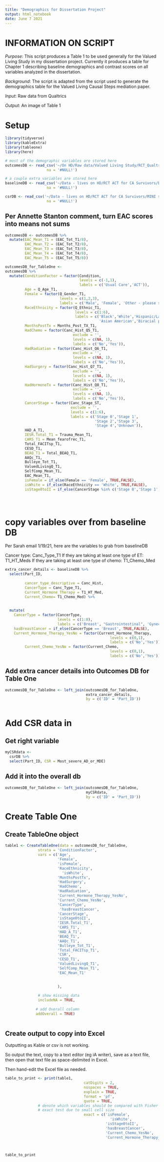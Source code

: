 ```yaml
---
title: "Demographics for Dissertation Project"
output: html_notebook
date: June 7 2021
---
```


# INFORMATION ON SCRIPT

*Purpose*: This script produces a Table 1 to be used generally for the Valued Living Study in my dissertation project.
Currently it produces a table for Chapter 1 describing baseline demographics and contrast scores on all variables analyzed in the dissertation.

*Background*: The script is adapted from the script used to generate the demographics table for the Valued Living Causal Steps mediation paper.

*Input*: Raw data from Qualtrics

*Output*: An image of Table 1


# Setup

```r
library(tidyverse)
library(kableExtra)
library(tableone)
library(here)

# most of the demographic variables are stored here
outcomesDB <- read_csv('~/On HD/Raw data/Valued Living Study/RCT_Qualtrics_Unabridged_10.12.20.csv',
                   na = '#NULL!')

# a couple extra variables are stored here 
baselineDB <- read_csv('~/Data - lives on HD/RCT ACT for CA Survivors/Baseline data/BL MINI Database 6.13.19_FINAL.csv',
                   na = '#NULL!')

csrDB <- read_csv('~/Data - lives on HD/RCT ACT for CA Survivors/MINI symptom severity/Most severe disorder database_12.18.19.csv',
                   na = '#NULL!')


```
## Per Annette Stanton comment, turn EAC scores into means not sums

```r

outcomesDB <- outcomesDB %>%
  mutate(EAC_Mean_T1 = (EAC_Tot_T1/8),
         EAC_Mean_T2 = (EAC_Tot_T2/8),
         EAC_Mean_T3 = (EAC_Tot_T3/8),
         EAC_Mean_T4 = (EAC_Tot_T4/8),
         EAC_Mean_T5 = (EAC_Tot_T5/8))


```




```r
outcomesDB_for_TableOne <-
outcomesDB %>%
  mutate(ConditionFactor = factor(Condition,
                                  levels = c(-1,1),
                                  labels = c('Usual Care','ACT')),
         Age = Q_Age_T1,
         Female = factor(Q_Gender_T1, 
                         levels = c(1,2,3), 
                         labels = c('Male', 'Female', 'Other - please specify')),
         RaceEthnicity = factor(Q_Ethnic_T1,
                                levels = c(1:6),
                                labels = c('Black','White','Hispanic/Latino','Native American',
                                           'Asian American','Biracial please specify')),
         MonthsPostTx = Months_Post_TX_T1,
         HadChemo = factor(Canc_Hist_Q5_T1, 
                               exclude = '', 
                               levels = c(NA, 1), 
                               labels = c('No','Yes')),
         HadRadiation = factor(Canc_Hist_Q6_T1, 
                               exclude = '', 
                               levels = c(NA, 1), 
                               labels = c('No','Yes')),
         HadSurgery = factor(Canc_Hist_Q7_T1, 
                               exclude = '', 
                               levels = c(NA, 1), 
                               labels = c('No','Yes')),
         HadHormoneTx = factor(Canc_Hist_Q8_T1, 
                               exclude = '', 
                               levels = c(NA, 1), 
                               labels = c('No','Yes')),
         CancerStage = factor(Canc_Stage_ST,
                              exclude = '',
                              levels = c(1:6),
                              labels = c('Stage 0','Stage 1',
                                         'Stage 2','Stage 3',
                                         'Stage 4','Unknown')),
         HAD_A_T1,
         IESR.Total_T1 = Trauma_Mean_T1,
         CARS_T1 = Mean_fearofrec_T1,
         Total_FACITsp_T1,
         CESD_T1,
         BEAQ_T1 = Total_BEAQ_T1,
         AAQc_T1,
         Bulleye_Tot_T1,
         ValuedLivingQ_T1,
         SelfComp_Mean_T1,
         EAC_Mean_T1,
         isFemale = if_else(Female == 'Female', TRUE,FALSE),
         isWhite = if_else(RaceEthnicity == 'White', TRUE,FALSE),
         isStage0toII = if_else(CancerStage %in% c('Stage 0','Stage 1','Stage 2'), TRUE,FALSE))

         



```

# copy variables over from baseline DB

Per Sarah email 1/19/21, here are the variables to grab from baselineDB

Cancer type: Canc_Type_T1 
If they are taking at least one type of ET: T1_HT_Meds
If they are taking at least one type of chemo: T1_Chemo_Med

```r

extra_cancer_details <- baselineDB %>%
  select(Part_ID,
         
         cancer_type_descriptive = Canc_Hist,
         CancerType = Canc_Type_T1,
         Current_Hormone_Therapy = T1_HT_Med,
         Current_Chemo= T1_Chemo_Med) %>%
  
  
  mutate(
    CancerType = factor(CancerType,
                        levels = c(1:8),
                        labels = c('Breast', "Gastrointestinal", 'Gynecologic','Blood', 'Lung', 'Prostate or testicular', 'Nasopharyngeal', 'Other')),
    hasBreastCancer = if_else(CancerType == 'Breast', TRUE,FALSE),
    Current_Hormone_Therapy_YesNo = factor(Current_Hormone_Therapy,
                                                levels = c(0,1),
                                                labels = c('No','Yes')),
         Current_Chemo_YesNo = factor(Current_Chemo,
                                                levels = c(0,1),
                                                labels = c('No','Yes')))


```


## Add extra cancer details into Outcomes DB for Table One
```r

outcomesDB_for_TableOne <- left_join(outcomesDB_for_TableOne, 
                                     extra_cancer_details,
                                     by = c('ID' = 'Part_ID'))



```

# Add CSR data in

## Get right variable

```r

myCSRdata <- 
  csrDB %>%
  select(Part_ID, CSR = Most_severe_AD_or_MDE)

```


## Add it into the overall db

```r

outcomesDB_for_TableOne <- left_join(outcomesDB_for_TableOne, 
                                     myCSRdata,
                                     by = c('ID' = 'Part_ID'))

```


# Create Table One


## Create TableOne object

```r

table1 <- CreateTableOne(data = outcomesDB_for_TableOne,
               strata = 'ConditionFactor',
               vars = c('Age', 
                        'Female',
                        'isFemale', 
                        'RaceEthnicity',
                          'isWhite',
                        'MonthsPostTx',
                        'HadSurgery',
                        'HadChemo',
                        'HadRadiation',
                        'Current_Hormone_Therapy_YesNo',
                        'Current_Chemo_YesNo',
                        'CancerType',
                         'hasBreastCancer',
                        'CancerStage',
                        'isStage0toII',
                        'IESR.Total_T1',
                        'CARS_T1',
                        'HAD_A_T1', 
                        'BEAQ_T1',
                        'AAQc_T1',
                        'Bulleye_Tot_T1',
                        'Total_FACITsp_T1',
                        'CSR',
                        'CESD_T1',
                        'ValuedLivingQ_T1',
                        'SelfComp_Mean_T1',
                        'EAC_Mean_T1'
                              
                       
                        ),
               
               # show missing data
               includeNA = TRUE, 
              
              # add Overall column
              addOverall = TRUE)
               


```

## Create output to copy into Excel

Outputting as Kable or csv is not working.

So output the text, copy to a text editor (eg iA writer),
save as a text file, then open that text file as space-delimited
in Excel.

Then hand-edit the Excel file as needed.

```r

table_to_print <- print(table1,
                                    catDigits = 2,
                                    nospaces = TRUE,
                                    explain = TRUE,
                                    format = 'pf',
                                    quote = TRUE,
               # denote which variables should be compared with Fisher's
               # exact test due to small cell size
                                    exact = c('isFemale', 
                                                'isWhite',
                                              'isStage0toII',
                                              'hasBreastCancer',
                                              'Current_Chemo_YesNo',
                                              'Current_Hormone_Therapy_YesNo'))



table_to_print

```



